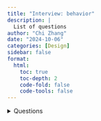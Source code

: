 ```yaml
---
title: "Interview: behavior"
description: |
  List of questions
author: "Chi Zhang"
date: "2024-10-06"
categories: [Design]
sidebar: false
format: 
  html:
    toc: true
    toc-depth: 2
    code-fold: false
    code-tools: false
---
```



<details>
  <summary>Questions</summary>
 
 
 Answer
</details>




